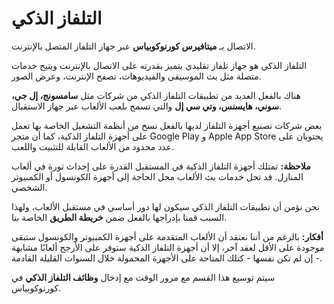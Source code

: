 # التلفاز الذكي  

الاتصال بـ **ميتافيرس كورنوكوبياس** عبر جهاز التلفاز المتصل بالإنترنت.  

التلفاز الذكي هو جهاز تلفاز تقليدي يتميز بقدرته على الاتصال بالإنترنت ويتيح خدمات متصلة مثل بث الموسيقى والفيديوهات، تصفح الإنترنت، وعرض الصور.  

هناك بالفعل العديد من تطبيقات التلفاز الذكي من شركات مثل **سامسونج، إل جي، سوني، هايسنس، وتي سي إل** والتي تسمح بلعب الألعاب عبر جهاز الاستقبال.  

بعض شركات تصنيع أجهزة التلفاز لديها بالفعل نسخ من أنظمة التشغيل الخاصة بها تعمل على أجهزة التلفاز الذكية، كما أن متجر Google Play و Apple App Store يحتويان على عدد محدود من الألعاب القابلة للتثبيت واللعب.  

<div className="note-box success transparent">
<strong>ملاحظة:</strong> تمتلك أجهزة التلفاز الذكية في المستقبل القدرة على إحداث ثورة في ألعاب المنازل. قد تحل خدمات بث الألعاب محل الحاجة إلى أجهزة الكونسول أو الكمبيوتر الشخصي.
</div>  

نحن نؤمن أن تطبيقات التلفاز الذكي سيكون لها دور أساسي في مستقبل الألعاب، ولهذا السبب قمنا بإدراجها بالفعل ضمن **خريطة الطريق** الخاصة بنا.  

<div className="note-box">
<strong>أفكار:</strong> بالرغم من أننا نعتقد أن الألعاب المتقدمة على أجهزة الكمبيوتر والكونسول ستبقى موجودة على الأقل لعقد آخر، إلا أن أجهزة التلفاز الذكية ستوفر على الأرجح ألعابًا مشابهة - إن لم تكن نفسها - كتلك المتاحة على الأجهزة المحمولة خلال السنوات القليلة القادمة.
</div>  

سيتم توسيع هذا القسم مع مرور الوقت مع إدخال **وظائف التلفاز الذكي** في كورنوكوبياس.  
